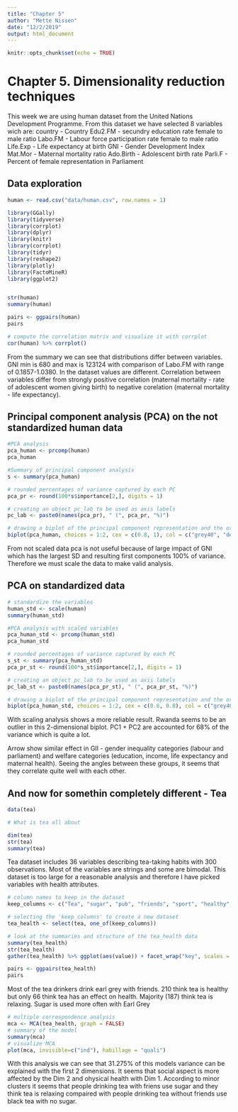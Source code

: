 ```yaml
---
title: "Chapter 5"
author: "Mette Nissen"
date: "12/2/2019"
output: html_document
---
```


```r
knitr::opts_chunk$set(echo = TRUE)
```

# Chapter 5. Dimensionality reduction techniques {.tabset}

This week we are using human dataset from the United Nations Development Programme. From this dataset we have selected 8 variables wich are:
country - Country
Edu2.FM - secundry education rate female to male ratio
Labo.FM - Labour force participation rate female to male ratio
Life.Exp - Life expectancy at birth
GNI - Gender Development Index 
Mat.Mor - Maternal mortality ratio
Ado.Birth - Adolescent birth rate
Parli.F - Percent of female representation in Parliament

## Data exploration

```r
human <- read.csv("data/human.csv", row.names = 1)

library(GGally)
library(tidyverse)
library(corrplot)
library(dplyr)
library(knitr)
library(corrplot)
library(tidyr)
library(reshape2)
library(plotly)
library(FactoMineR)
library(ggplot2)


str(human)
summary(human)

pairs <- ggpairs(human)
pairs

# compute the correlation matrix and visualize it with corrplot
cor(human) %>% corrplot()
```

From the summary we can see that distributions differ between variables. GNI min is 680 and max is 123124 with comparison of Labo.FM with range of 0.1857-1.0380. In the dataset values are different. Correlation between variables differ from strongly positive correlation (maternal mortality - rate of adolescent women giving birth) to negative corelation (maternal mortality - life expectancy).

## Principal component analysis (PCA) on the not standardized human data

```r

#PCA analysis
pca_human <- prcomp(human)
pca_human

#Summary of principal component analysis
s <- summary(pca_human)

# rounded percentages of variance captured by each PC
pca_pr <- round(100*s$importance[2,], digits = 1)

# creating an object pc_lab to be used as axis labels
pc_lab <- paste0(names(pca_pr), " (", pca_pr, "%)")

# drawing a biplot of the principal component representation and the original variables
biplot(pca_human, choices = 1:2, cex = c(0.8, 1), col = c("grey40", "deeppink"), xlab = pc_lab[1], ylab = pc_lab[2], main = (title = "PCA_non-scaled"))
```

From not scaled data pca is not useful because of large impact of GNI which has the largest SD and resulting first components 100% of variance. Therefore we must scale the data to make valid analysis. 

## PCA on standardized data

```r
# standardize the variables
human_std <- scale(human)
summary(human_std)

#PCA analysis with scaled variables
pca_human_std <- prcomp(human_std)
pca_human_std

# rounded percentages of variance captured by each PC
s_st <- summary(pca_human_std)
pca_pr_st <- round(100*s_st$importance[2,], digits = 1)

# creating an object pc_lab to be used as axis labels
pc_lab_st <- paste0(names(pca_pr_st), " (", pca_pr_st, "%)")

# drawing a biplot of the principal component representation and the original variables
biplot(pca_human_std, choices = 1:2, cex = c(0.6, 0.8), col = c("grey40", "blue"), xlab = pc_lab_st[1], ylab = pc_lab_st[2], main = (title = "PCA_scaled"))
```

With scaling analysis shows a more reliable result. Rwanda seems to be an outlier in this 2-dimensional biplot. PC1 + PC2 are accounted for 68% of the variance which is quite a lot. 

Arrow show similar effect in GII - gender inequality categories (labour and parliament) and  welfare categories (education, income, life expectancy and maternal health). Seeing the angles between these groups, it seems that they correlate quite well with each other.  

## And now for somethin completely different - Tea

```r
data(tea)

# What is tea all about

dim(tea)
str(tea)
summary(tea)


```

Tea dataset includes 36 variables describing tea-taking habits with 300 observations. Most of the variables are strings and some are bimodal. This dataset is too large for a reasonable analysis and therefore I have picked variables with health attributes. 
```r
# column names to keep in the dataset
keep_columns <- c("Tea", "sugar", "pub", "friends", "sport", "healthy", "effect.on.health", "slimming", "relaxing")

# selecting the 'keep_columns' to create a new dataset
tea_health <- select(tea, one_of(keep_columns))

# look at the summaries and structure of the tea_health data
summary(tea_health)
str(tea_health)
gather(tea_health) %>% ggplot(aes(value)) + facet_wrap("key", scales = "free") + geom_bar() + theme(axis.text.x = element_text(angle = 45, hjust = 1, size = 8))

pairs <- ggpairs(tea_health)
pairs

```

Most of the tea drinkers drink earl grey with friends. 210 think tea is healthy but only 66 think tea has an effect on health. Majority (187) think tea is relaxing. Sugar is used more often with Earl Grey

```r

# multiple correspondence analysis
mca <- MCA(tea_health, graph = FALSE)
# summary of the model
summary(mca)
# visualize MCA
plot(mca, invisible=c("ind"), habillage = "quali")
```

With this analysis we can see that 31.275% of this models variance can be explained with the first 2 dimensions. It seems that social aspect is more affected by the Dim 2 and ohysical health with Dim 1. 
According to minor clusters it seems that people drinking tea with friens use sugar and they think tea is relaxing compaired with people drinking tea without friends use black tea with no sugar. 